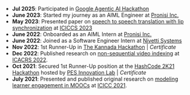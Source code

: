 
- **Jul 2025**: Participated in [Google Agentic AI Hackathon](https://vision.hack2skill.com/event/googlecloudagenticaiday2025?utm_source=hack2skill&utm_medium=homepage) 
- **June 2023**: Started my journey as an AIML Engineer at [Pronisi Inc.](https://www.slamdunk.ai/)
- **May 2023**: Presented paper on [speech to speech translation with lip synchronization]((https://ieeexplore.ieee.org/abstract/document/10142578)) at [ICICCS 2023](https://ieeexplore.ieee.org/xpl/conhome/10142228/proceeding)
- **June 2022**: Onboarded as an AIML Intern at [Pronisi Inc.](https://www.slamdunk.ai/)
- **June 2022**: Joined as a Software Engineer Intern at [Nivetti Systems](https://nivettisystems.com/)
- **Nov 2022**: 1st Runner-Up in [The Kannada Hackathon](https://events.pes.edu/10646/) | _Certificate_
- **Dec 2022**: Published research on [non-sequential video indexing]((https://ieeexplore.ieee.org/abstract/document/10029031)) at [ICACRS 2022](https://ieeexplore.ieee.org/xpl/conhome/10028980/proceeding).
- **Oct 2021**: Secured 1st Runner-Up position at the [HashCode 2K21 Hackathon](https://pes-innovation-lab-hashcode.devfolio.co/overview) hosted by [PES Innovation Lab](https://www.theinnovationlab.in/) | _Certificate_
- **July 2021**: Presented and published original research on [modeling learner engagement in MOOCs]((https://papers.ssrn.com/sol3/papers.cfm?abstract_id=3884503)) at [ICICC 2021](https://icicc-conf.com/icicc21).
